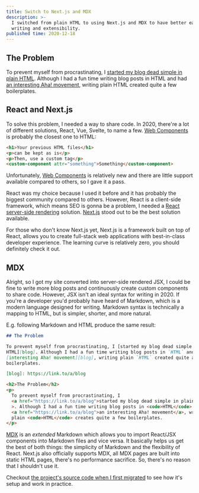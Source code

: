 ```yaml
---
title: Switch to Next.js and MDX
description: >-
  I switched from plain HTML to using Next.js and MDX to have better ease of
  writing and extensibility.
published time: 2020-12-18
---
```


## The Problem

To prevent myself from procrastinating, I [started my blog dead simple in plain
HTML][start blog]. Although I had a fun time writing blog posts in HTML and had
[an interesting Aha! movement][start blog], writing plain HTML created quite a
few boilerplates.

## React and Next.js

To solve this problem, I needed a way to share code. In 2020, there're a lot of
different solutions, React, Vue, Svelte, to name a few. [Web Components] is
probably the closest one to HTML:

```html
<h1>Your previous HTML files</h1>
<p>can be kept as is</p>
<p>Then, use a custom tag</p>
<custom-component attr="something">Something</custom-component>
```

Unfortunately, [Web Components] is relatively new and there are little support
available compared to others, so I gave it a pass.

React was my choice because I used it before and it has probably the biggest
community compared to others. However, React is a client-side framework, which
means SEO is gonna be a problem, I needed a [React server-side rendering]
solution. [Next.js] stood out to be the best solution available.

For those who don't know Next.js yet, Next.js is a framework built on top of
React, allows you to create full-stack web applications with best-in-class
developer experience. The learning curve is relatively zero, you should
definitely check it out.

## MDX

Alright, so I got my site converted into server-side rendered JSX, I could be
fine to write more blog posts and continuously create custom components to share
code. However, JSX isn't an ideal syntax for writing in 2020. If you're a
developer you'd probably have heard of Markdown, which is a modern language
designed for writing. Markdown syntax is technically a mapping to HTML, but is
simpler, shorter, and more natural.

E.g. following Markdown and HTML produce the same result:

```md
## The Problem

To prevent myself from procrastinating, I [started my blog dead simple in plain
HTML][blog]. Although I had a fun time writing blog posts in `HTML` and had an
[interesting Aha! movement][blog], writing plain `HTML` created quite a few
boilerplates.

[blog]: https://link.to/a/blog
```

```html
<h2>The Problem</h2>
<p>
  To prevent myself from procrastinating, I
  <a href="https://link.to/a/blog">started my blog dead simple in plain HTML</a
  >. Although I had a fun time writing blog posts in <code>HTML</code> and had
  <a href="https://link.to/a/blog">an interesting Aha! movement</a>, writing
  plain <code>HTML</code> creates quite a few boilerplates.
</p>
```

[MDX] is an _extended_ Markdown which allows you to import React/JSX components
into Markdown files and vice versa. It basically helps us get the best of both
things: the simplicity of Markdown and the flexibility of React. Next.js also
officially supports MDX, all MDX pages are built into static HTML pages, there's
no performance sacrifice. So, there's no reason that I shouldn't use it.

Checkout [the project's source code when I first migrated][source code] to see
how it's setup and work in practice.

<!-- Links -->

[web components]: https://developer.mozilla.org/en-US/docs/Web/Web_Components
[next.js]: https://nextjs.org
[react server-side rendering]:
  https://www.digitalocean.com/community/tutorials/react-server-side-rendering
[mdx]: https://mdxjs.com
[start blog]: /blog/hello-world-start-blog-in-html
[source code]:
  https://github.com/phuctm97/phuctm97.com/tree/bea56e9213511f72bd6ce0ed587956098c058161
